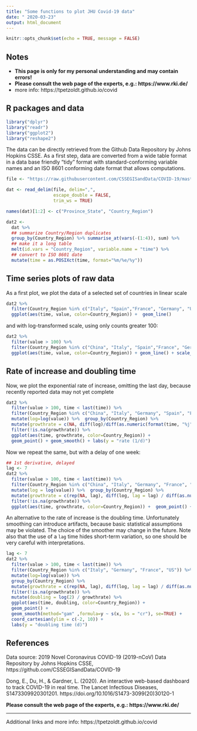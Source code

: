 ---
title: "Some functions to plot JHU Covid-19 data"
date: " 2020-03-23"
output: html_document
---

```{r setup, include=FALSE}
knitr::opts_chunk$set(echo = TRUE, message = FALSE)
```

## Notes

* **This page is only for my personal understanding and may contain errors!**
* **Please consult the web page of the experts, e.g.: https://www.rki.de/ **
* more info: https://tpetzoldt.github.io/covid

## R packages and data

```{r}
library("dplyr")
library("readr")
library("ggplot2")
library("reshape2")
```


The data can be directly retrieved from the Github Data Repository by Johns 
Hopkins CSSE. As a first step, data are converted from a wide table format 
in a data base friendly "tidy" format with standard-conforming variable names
and an ISO 8601 conforming date format that allows computations.

```{r}
file <- "https://raw.githubusercontent.com/CSSEGISandData/COVID-19/master/csse_covid_19_data/csse_covid_19_time_series/time_series_19-covid-Confirmed.csv"

dat <- read_delim(file, delim=",",
                  escape_double = FALSE,
                  trim_ws = TRUE)

names(dat)[1:2] <- c("Province_State", "Country_Region")

dat2 <-
  dat %>%
  ## summarize Country/Region duplicates
  group_by(Country_Region) %>% summarise_at(vars(-(1:4)), sum) %>%
  ## make it a long table
  melt(id.vars = "Country_Region", variable.name = "time") %>%
  ## convert to ISO 8601 date
  mutate(time = as.POSIXct(time, format="%m/%e/%y"))
```

## Time series plots of raw data

As a first plot, we plot the data of a selected set of countries in linear scale

```{r}
dat2 %>%
  filter(Country_Region %in% c("Italy", "Spain","France", "Germany", "US")) %>%
  ggplot(aes(time, value, color=Country_Region)) +  geom_line()
```

and with log-transformed scale, using only counts greater 100:

```{r}
dat2 %>%
  filter(value > 100) %>%
  filter(Country_Region %in% c("China", "Italy", "Spain","France", "Germany", "US", "Korea, South")) %>%
  ggplot(aes(time, value, color=Country_Region)) + geom_line() + scale_y_log10()
```

## Rate of increase and doubling time

Now, we plot the exponential rate of increase, omitting the last day, 
because recently reported data may not yet complete

```{r}
dat2 %>%
  filter(value > 100, time < last(time)) %>%
  filter(Country_Region %in% c("China", "Italy", "Germany", "Spain", "France", "US", "Korea, South")) %>%
  mutate(log=log(value)) %>%  group_by(Country_Region) %>%
  mutate(growthrate = c(NA, diff(log)/diff(as.numeric(format(time, "%j"))))) %>%
  filter(!is.na(growthrate)) %>%
  ggplot(aes(time, growthrate, color=Country_Region)) +
  geom_point() + geom_smooth() + labs(y = "rate (1/d)")
```

Now we repeat the same, but with a delay of one week:

```{r}
## 1st derivative, delayed
lag <- 7
dat2 %>%
  filter(value > 100, time < last(time)) %>%
  filter(Country_Region %in% c("China", "Italy", "Germany", "France", "Spain", "US", "Korea, South")) %>%
  mutate(log = log(value)) %>%  group_by(Country_Region) %>%
  mutate(growthrate = c(rep(NA, lag), diff(log, lag = lag) / diff(as.numeric(format(time, "%j")), lag=lag))) %>%
  filter(!is.na(growthrate)) %>%
  ggplot(aes(time, growthrate, color=Country_Region)) +  geom_point() + geom_smooth() +  labs(y = "rate (1/d)")
```

An alternative to the rate of increase is the doubling time. Unfortunately 
smoothing can introduce artifacts, because basic statistical assumptions may be
violated. The choice of the smoother may change in the future. Note also that the
use of a ```lag``` time hides short-term variation, so one should be very careful
with interpretations. 

```{r}
lag <- 7
dat2 %>%
  filter(value > 100, time < last(time)) %>%
  filter(Country_Region %in% c("Italy", "Germany", "France", "US")) %>%
  mutate(log=log(value)) %>%
  group_by(Country_Region) %>%
  mutate(growthrate = c(rep(NA, lag), diff(log, lag = lag) / diff(as.numeric(format(time, "%j")), lag=lag))) %>%
  filter(!is.na(growthrate)) %>%
  mutate(doubling = log(2) / growthrate) %>%
  ggplot(aes(time, doubling, color=Country_Region)) +
  geom_point() +
  geom_smooth(method="gam" ,formula=y ~ s(x, bs = "cr"), se=TRUE) +
  coord_cartesian(ylim = c(-2, 10)) +
  labs(y = "doubling time (d)")
```



## References

Data source: 2019 Novel Coronavirus COVID-19 (2019-nCoV) Data Repository by Johns Hopkins CSSE,  https://github.com/CSSEGISandData/COVID-19


Dong, E., Du, H., & Gardner, L. (2020). An interactive web-based dashboard to 
track COVID-19 in real time. The Lancet Infectious Diseases, S1473309920301201.
https://doi.org/10.1016/S1473-3099(20)30120-1

**Please consult the web page of the experts, e.g.: https://www.rki.de/ **

----

Additional links and more info: https://tpetzoldt.github.io/covid

